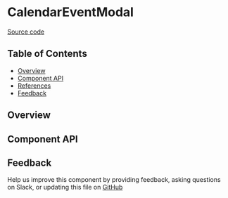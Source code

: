 
<Meta title="MDX/CalendarEventModal" of={stories} />

# CalendarEventModal

[Source code](https://github.com/leemonade/bubbles/tree/main/packages/components/leemons/CalendarEventModal)

## Table of Contents

- [Overview](#overview)
- [Component API](#component-api)
- [References](#references)
- [Feedback](#feedback)

## Overview

<Primary />

## Component API

<Controls />

## Feedback

Help us improve this component by providing feedback, asking questions on Slack, or updating this file on
[GitHub](https://github.com/leemonade/bubbles/edit/main/packages/components/leemons/CalendarEventModal.mdx)
